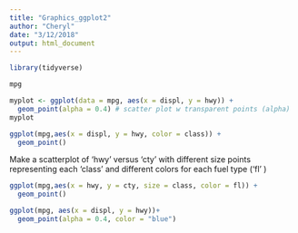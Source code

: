 ```yaml
---
title: "Graphics_ggplot2"
author: "Cheryl"
date: "3/12/2018"
output: html_document
---
```


```r
library(tidyverse)
```

```r
mpg
```
```r
myplot <- ggplot(data = mpg, aes(x = displ, y = hwy)) +
  geom_point(alpha = 0.4) # scatter plot w transparent points (alpha) 
myplot 
```

```r
ggplot(mpg,aes(x = displ, y = hwy, color = class)) +
  geom_point()
```

Make a scatterplot of 'hwy' versus 'cty' with different size points representing each 'class' and different colors for each fuel type ('fl'
)
```r
ggplot(mpg,aes(x = hwy, y = cty, size = class, color = fl)) +
  geom_point()
```

```r
ggplot(mpg, aes(x = displ, y = hwy))+
  geom_point(alpha = 0.4, color = "blue")
```

